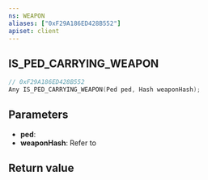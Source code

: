 ```yaml
---
ns: WEAPON
aliases: ["0xF29A186ED428B552"]
apiset: client
---
```

## IS_PED_CARRYING_WEAPON

```c
// 0xF29A186ED428B552
Any IS_PED_CARRYING_WEAPON(Ped ped, Hash weaponHash);
```


## Parameters
* **ped**:
* **weaponHash**: Refer to <EmbeddedEnum name="eWeaponHash" />

## Return value
